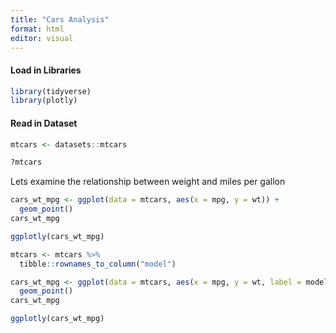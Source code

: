 ```yaml
---
title: "Cars Analysis"
format: html
editor: visual
---
```


#### Load in Libraries

```r
library(tidyverse)
library(plotly)
```

#### Read in Dataset

```r
mtcars <- datasets::mtcars
```

```r
?mtcars
```

Lets examine the relationship between weight and miles per gallon

```r
cars_wt_mpg <- ggplot(data = mtcars, aes(x = mpg, y = wt)) +
  geom_point()
cars_wt_mpg
```

```r
ggplotly(cars_wt_mpg)
```

```r
mtcars <- mtcars %>% 
  tibble::rownames_to_column("model")
```

```r
cars_wt_mpg <- ggplot(data = mtcars, aes(x = mpg, y = wt, label = model, color = hp)) +
  geom_point()
cars_wt_mpg
```

```r
ggplotly(cars_wt_mpg)
```

